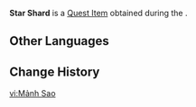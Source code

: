 {{Item Infobox
|id           = 120927
|image        = Item Star Shard.png
|type         = Quest Items
|quality      = 
|description  = A strange fragment that Orqo termed a Star Shard.
|source1      = ''[[To Wish Upon a Star]]''
}}
'''Star Shard''' is a [[Quest Item]] obtained during the {{Quest|To Wish Upon a Star}}.

==Other Languages==
{{Other Languages|default_hidden=1
|en      = Star Shard
|zhs     = 星星碎片
|zhs_rm  = 
|zht     = 星星碎片
|zht_rm  = 
|ja      = 星の欠片
|ja_rm   = Hoshi no Kakera
|ko      = 별 조각
|es      = Fragmento de estrella
|fr      = Fragment d'étoile
|ru      = Осколок звезды
|th      = ชิ้นส่วนดวงดาว
|th_rm   = 
|vi      = Mảnh Sao
|de      = Sternensplitter
|id      = Pecahan Bintang
|pt      = Fragmento Estelar
|tr      = Yıldız Parçası
|it      = Frammento di stella
}}

==Change History==
{{Change History|5.0}}

[[vi:Mảnh Sao]]